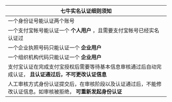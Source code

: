 | 七牛实名认证细则须知 |
| ---- |
| 一个身份证号能认证两个账号 |
| 一个支付宝帐号能认证一个 **个人用户** ，且需要支付宝帐号已经实名认证过 |
| 一个企业执照号码只能认证一个 **企业用户** |
| 一个组织机构代码只能认证一个 **企业用户** |
| 支付宝认证在完成支付宝授权后需要等待基本信息审核通过后自动完成认证， **且认证通过后，不可更改认证信息** |
| 人工审核方式身份认证提交后，在审核阶段以及认证通过后，不能修改认证信息。如审核被拒绝， **可重新发起身份认证** |

